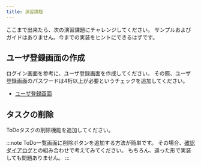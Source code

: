 ```yaml
---
title: 演習課題
---
```


ここまで出来たら、次の演習課題にチャレンジしてください。
サンプルおよびガイドはありません。今までの実装をヒントにできるはずです。

## ユーザ登録画面の作成

ログイン画面を参考に、ユーザ登録画面を作成してください。
その際、ユーザ登録画面のパスワードは4桁以上が必要というチェックを追加してください。

- [ユーザ登録画面](../app-spec#ユーザ登録)

## タスクの削除

ToDoタスクの削除機能を追加してください。

:::note
ToDo一覧画面に削除ボタンを追加する方法が簡単です。
その場合、[確認ダイアログ](alert)との組み合わせで考えてみてください。
もちろん、違った形で実装しても問題ありません。
:::
